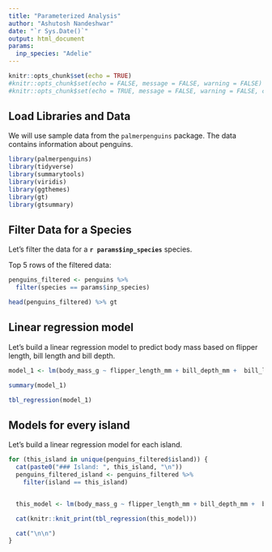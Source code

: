 ```yaml
---
title: "Parameterized Analysis"
author: "Ashutosh Nandeshwar"
date: "`r Sys.Date()`"
output: html_document
params:
  inp_species: "Adelie"
---
```


```r
knitr::opts_chunk$set(echo = TRUE)
#knitr::opts_chunk$set(echo = FALSE, message = FALSE, warning = FALSE)
#knitr::opts_chunk$set(echo = TRUE, message = FALSE, warning = FALSE, cache = TRUE)
```

## Load Libraries and Data
We will use sample data from the `palmerpenguins` package. The data contains information about penguins.

```r
library(palmerpenguins)
library(tidyverse)
library(summarytools)
library(viridis)
library(ggthemes)
library(gt)
library(gtsummary)
```

## Filter Data for a Species
Let's filter the data for a **`r params$inp_species`** species.

Top 5 rows of the filtered data:

```r
penguins_filtered <- penguins %>% 
  filter(species == params$inp_species)

head(penguins_filtered) %>% gt
```

## Linear regression model
Let's build a linear regression model to predict body mass based on flipper length,  bill length and bill depth.

```r
model_1 <- lm(body_mass_g ~ flipper_length_mm + bill_depth_mm +  bill_length_mm, penguins_filtered)

summary(model_1)

tbl_regression(model_1)
```

## Models for every island
Let's build a linear regression model for each island.

```r

for (this_island in unique(penguins_filtered$island)) {
  cat(paste0("### Island: ", this_island, "\n"))
  penguins_filtered_island <- penguins_filtered %>%
    filter(island == this_island)


  this_model <- lm(body_mass_g ~ flipper_length_mm + bill_depth_mm +  bill_length_mm, penguins_filtered_island)

  cat(knitr::knit_print(tbl_regression(this_model)))

  cat("\n\n")
}
```


<!-- do not uncomment here. Rmarkdown won't knit. run all species -->
<!-- for (sp in unique(penguins$species)) {
  render(
    input = "03_parameterized_analysis.Rmd",
    output_dir = "parameterized_analysis_reports",
    output_file = paste0(sp, "_analysis.html"),
    params = list(inp_species = sp)
  )
} -->
